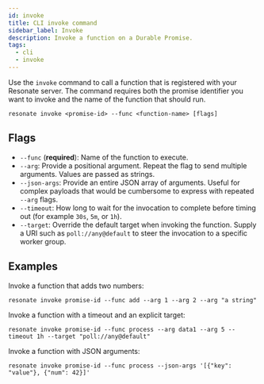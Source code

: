 ```yaml
---
id: invoke
title: CLI invoke command
sidebar_label: Invoke
description: Invoke a function on a Durable Promise.
tags:
  - cli
  - invoke
---
```


Use the `invoke` command to call a function that is registered with your
Resonate server. The command requires both the promise identifier you want to
invoke and the name of the function that should run.

```shell
resonate invoke <promise-id> --func <function-name> [flags]
```

## Flags

- `--func` (**required**): Name of the function to execute.
- `--arg`: Provide a positional argument. Repeat the flag to send multiple
  arguments. Values are passed as strings.
- `--json-args`: Provide an entire JSON array of arguments. Useful for complex
  payloads that would be cumbersome to express with repeated `--arg` flags.
- `--timeout`: How long to wait for the invocation to complete before timing
  out (for example `30s`, `5m`, or `1h`).
- `--target`: Override the default target when invoking the function. Supply a
  URI such as `poll://any@default` to steer the invocation to a specific worker
  group.

## Examples

Invoke a function that adds two numbers:

```shell
resonate invoke promise-id --func add --arg 1 --arg 2 --arg "a string"
```

Invoke a function with a timeout and an explicit target:

```shell
resonate invoke promise-id --func process --arg data1 --arg 5 --timeout 1h --target "poll://any@default"
```

Invoke a function with JSON arguments:

```shell
resonate invoke promise-id --func process --json-args '[{"key": "value"}, {"num": 42}]'
```
